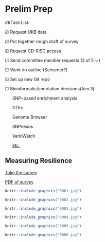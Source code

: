 # Prelim Prep

##Task List: 

&#9745; Request UKB data

&#9745; Put together rough draft of survey

&#9745; Request CD-RISC access

&#9744; Send committee member requests (3 of 5 &check;) 

&#9744; Work on outline (Scrivener?)

&#9745; Set up new Git repo

&#9744; Bioinformatic/annotation decisions(Aim 3)

&nbsp;&nbsp;&nbsp;&nbsp;&nbsp;&nbsp;SNP+based enrichment analysis

&nbsp;&nbsp;&nbsp;&nbsp;&nbsp;&nbsp;GTEx

&nbsp;&nbsp;&nbsp;&nbsp;&nbsp;&nbsp;Genome Browser

&nbsp;&nbsp;&nbsp;&nbsp;&nbsp;&nbsp;SNPnexus

&nbsp;&nbsp;&nbsp;&nbsp;&nbsp;&nbsp;VarioWatch

&nbsp;&nbsp;&nbsp;&nbsp;&nbsp;&nbsp;[etc.](https://www.broadinstitute.org/genomics)


    



## Measuring Resilience

[Take the survey](https://illinoislas.qualtrics.com/jfe/form/SV_cN4hVyVIzujHq2V)

[PDF of survey](https://drive.google.com/file/d/1fE7nycQADg3ys3jfn5iH3oV1UooqauKw/view?usp=sharing)

```r
knitr::include_graphics("0001.jpg")
```
```r
knitr::include_graphics("0002.jpg")
```
```r
knitr::include_graphics("0003.jpg")
```
```r
knitr::include_graphics("0004.jpg")
```
```r
knitr::include_graphics("0005.jpg")
```
```r
knitr::include_graphics("0006.jpg")
```